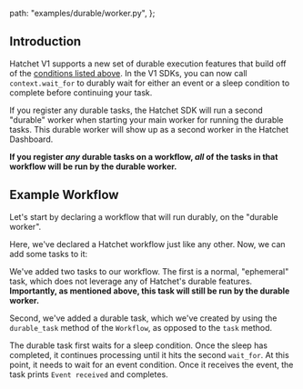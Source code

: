 
  path: "examples/durable/worker.py",
};


## Introduction

Hatchet V1 supports a new set of durable execution features that build off of the [conditions listed above](#complex--conditional-workflow-logic). In the V1 SDKs, you can now call `context.wait_for` to durably wait for either an event or a sleep condition to complete before continuing your task.


<Callout type="info" emoji="🪓">
  If you register any durable tasks, the Hatchet SDK will run a second "durable" worker when starting your main worker for running the durable tasks. This durable worker will show up as a second worker in the Hatchet Dashboard.

  **If you register _any_ durable tasks on a workflow, _all_ of the tasks in that workflow will be run by the durable worker.**
</Callout>

## Example Workflow

Let's start by declaring a workflow that will run durably, on the "durable worker".

<GithubSnippet src={DurablePy} target="Create a durable workflow" />

Here, we've declared a Hatchet workflow just like any other. Now, we can add some tasks to it:

<GithubSnippet src={DurablePy} target="Add durable task" />

We've added two tasks to our workflow. The first is a normal, "ephemeral" task, which does not leverage any of Hatchet's durable features. **Importantly, as mentioned above, this task will still be run by the durable worker.**

Second, we've added a durable task, which we've created by using the `durable_task` method of the `Workflow`, as opposed to the `task` method.

The durable task first waits for a sleep condition. Once the sleep has completed, it continues processing until it hits the second `wait_for`. At this point, it needs to wait for an event condition. Once it receives the event, the task prints `Event received` and completes.
